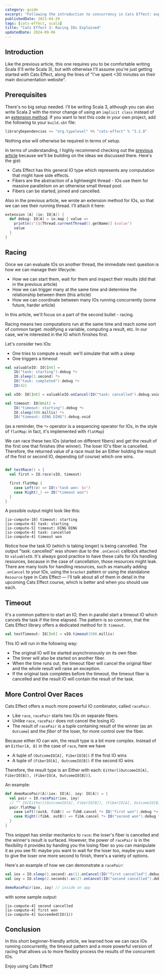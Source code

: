 ```yaml
---
category: guide
excerpt: "Following the introduction to concurrency in Cats Effect: explore advanced techniques for managing racing IOs and fibers"
publishedDate: 2021-04-29
tags: [cats-effect, scala]
title: "Cats Effect 3: Racing IOs Explained"
updatedDate: 2024-09-06
---
```


## Introduction

Like the previous article, this one requires you to be comfortable writing Scala (I'll write Scala 3), but with otherwise I'll assume you're just getting started with Cats Effect, along the lines of "I've spent \<30 minutes on their main documentation website".

## Prerequisites

There's no big setup needed. I'll be writing Scala 3, although you can also write Scala 2 with the minor change of using an `implicit class` instead of an [extension method](/articles/scala-3-extension-methods). If you want to test this code in your own project, add the following to your `build.sbt` file:

```scala
libraryDependencies += "org.typelevel" %% "cats-effect" % "3.1.0"
```

Nothing else will otherwise be required in terms of setup.

In terms of understanding, I highly recommend checking out the [previous article](/articles/cats-effect-3-introduction-to-fibers) because we'll be building on the ideas we discussed there. Here's the gist:

- Cats Effect has this general IO type which represents any computation that might have side effects.
- Fibers are the abstraction of a lightweight thread - IOs use them for massive parallelism on an otherwise small thread pool.
- Fibers can be started, joined and cancelled.

Also in the previous article, we wrote an extension method for IOs, so that we can see their running thread. I'll attach it here:

```scala
extension [A] (io: IO[A]) {
  def debug: IO[A] = io.map { value =>
    println(s"[${Thread.currentThread().getName}] $value")
    value
  }
}
```

## Racing

Once we can evaluate IOs on another thread, the immediate next question is how we can manage their lifecycle:

- How we can start them, wait for them and inspect their results (did that in the previous article)
- How we can trigger many at the same time and determine the relationship between them (this article)
- How we can coordinate between many IOs running concurrently (some future, harder article)

In this article, we'll focus on a part of the second bullet - racing.

Racing means two computations run at the same time and reach some sort of common target: modifying a variable, computing a result, etc. In our case, we're interested in the IO which finishes first.

Let's consider two IOs:

- One tries to compute a result: we'll simulate that with a sleep
- One triggers a timeout

```scala
val valuableIO: IO[Int] =
    IO("task: starting").debug *>
    IO.sleep(1.second) *>
    IO("task: completed").debug *>
    IO(42)

val vIO: IO[Int] = valuableIO.onCancel(IO("task: cancelled").debug.void)

val timeout: IO[Unit] =
    IO("timeout: starting").debug *>
    IO.sleep(500.millis) *>
    IO("timeout: DING DING").debug.void
```

(as a reminder, the `*>` operator is a sequencing operator for IOs, in the style of `flatMap`: in fact, it's implemented with `flatMap`)

We can race these two IOs (started on different fibers) and get the result of the first one that finishes (the winner). The loser IO's fiber is cancelled. Therefore, the returned value of a race must be an Either holding the result of the first or second IO, depending (of course) which one wins.

```scala

def testRace() = {
  val first = IO.race(vIO, timeout)

  first.flatMap {
    case Left(v) => IO(s"task won: $v")
    case Right(_) => IO("timeout won")
  }
}
```

A possible output might look like this:

```
[io-compute-10] timeout: starting
[io-compute-6] task: starting
[io-compute-5] timeout: DING DING
[io-compute-4] task: cancelled
[io-compute-4] timeout won
```

Notice how the task IO (which is taking longer) is being cancelled. The output "task: cancelled" was shown due to the `.onCancel` callback attached to `valuableIO`. It's always good practice to have these calls for IOs handling resources, because in the case of cancellation, those resources might leak. There are many tools for handling resources, such as manually adding `.onCancel` to your IOs, using the `bracket` pattern or using the standalone `Resource` type in Cats Effect &mdash; I'll talk about all of them in detail in the upcoming Cats Effect course, which is better and when you should use each.

## Timeout

It's a common pattern to start an IO, then in parallel start a timeout IO which cancels the task if the time elapsed. The pattern is so common, that the Cats Effect library offers a dedicated method for it: `timeout`.

```scala
val testTimeout: IO[Int] = vIO.timeout(500.millis)
```

This IO will run in the following way:

- The original IO will be started asynchronously on its own fiber.
- The timer will also be started on another fiber.
- When the time runs out, the timeout fiber will cancel the original fiber and the whole result will raise an exception.
- If the original task completes before the timeout, the timeout fiber is cancelled and the result IO will contain the result of the task.

## More Control Over Races

Cats Effect offers a much more powerful IO combinator, called `racePair`.

- Like `race`, `racePair` starts two IOs on separate fibers.
- Unlike `race`, `racePair` does not cancel the losing IO.
- The result of `racePair` is a tuple containing result of the winner (as an `Outcome`) and the _fiber_ of the loser, for more control over the fiber.

Because either IO can win, the result type is a bit more complex. Instead of an `Either[A, B]` in the case of `race`, here we have

- A tuple of `(OutcomeIO[A], FiberIO[B])` if the first IO wins
- A tuple of `(FiberIO[A], OutcomeIO[B])` if the second IO wins

Therefore, the result type is an Either with each: `Either[(OutcomeIO[A], FiberIO[B]), (FiberIO[A, OutcomeIO[B])]`.

An example:

```scala
def demoRacePair[A](iox: IO[A], ioy: IO[A]) = {
  val pair = IO.racePair(iox, ioy)
  // ^^ IO[Either[(OutcomeIO[A], FiberIO[B]), (FiberIO[A], OutcomeIO[B])]]
  pair.flatMap {
    case Left((outA, fibB)) => fibB.cancel *> IO("first won").debug *> IO(outA).debug
    case Right((fibA, outB)) => fibA.cancel *> IO("second won").debug *> IO(outB).debug
  }
}
```

This snippet has similar mechanics to `race`: the loser's fiber is cancelled and the winner's result is surfaced. However, the power of `racePair` is in the flexibility it provides by handing you the losing fiber so you can manipulate it as you see fit: maybe you want to wait for the loser too, maybe you want to give the loser one more second to finish, there's a variety of options.

Here's an example of how we can demonstrate a `racePair`:

```scala
val iox = IO.sleep(1.second).as(1).onCancel(IO("first cancelled").debug.void)
val ioy = IO.sleep(2.seconds).as(2).onCancel(IO("second cancelled").debug.void)

demoRacePair(iox, ioy) // inside an app
```

with some sample output:

```
[io-compute-4] second cancelled
[io-compute-4] first won
[io-compute-4] Succeeded(IO(1))
```

## Conclusion

In this short beginner-friendly article, we learned how we can race IOs running concurrently, the timeout pattern and a more powerful version of racing that allows us to more flexibly process the results of the concurrent IOs.

Enjoy using Cats Effect!
